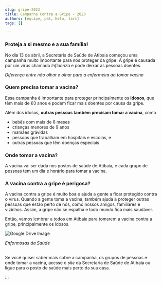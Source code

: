 ```yaml
---
slug: gripe-2023
title: Campanha Contra a Gripe - 2023
authors: [equipe, pat, helo, lari]
tags: []

---
```


### Proteja a si mesmo e a sua família!

No dia 13 de abril, a Secretaria de Saúde de Atibaia começou uma campanha muito importante para nos proteger da gripe. A gripe é causada por um vírus chamado *Influenza* e pode deixar as pessoas doentes. 

<!-- ![Vacinação](./img/vacinacao-820.jpg) -->
*<figcaption>Diferença entre não olhar e olhar para a enfermeira ao tomar vacina</figcaption>*

### Quem precisa tomar a vacina?

Essa campanha é importante para proteger principalmente os **idosos**, que têm mais de 60 anos e podem ficar mais doentes por causa da gripe.

Além dos idosos, **outras pessoas também precisam tomar a vacina**, como 

- bebês com mais de 6 meses
- crianças menores de 6 anos
- mamães grávidas
- pessoas que trabalham em hospitais e escolas, e
- outras pessoas que têm doenças especiais

### Onde tomar a vacina?

A vacina vai ser dada nos postos de saúde de Atibaia, e cada grupo de pessoas tem um dia e horário para tomar a vacina.

### A vacina contra a gripe é perigosa?

A vacina contra a gripe é muito boa e ajuda a gente a ficar protegido contra o vírus. Quando a gente toma a vacina, também ajuda a proteger outras pessoas que estão perto de nós, como nossos amigos, familiares e vizinhos. Assim, a gripe não se espalha e todo mundo fica mais saudável.

Então, vamos lembrar a todos em Atibaia para tomarem a vacina contra a gripe, principalmente os idosos.


<img src="https://drive.google.com/uc?id=1kbIXq5mU2m69241tFloUI772DrDo512U" alt="Google Drive Image" />

*<figcaption>Enformosas da Saúde</figcaption>*
<br/>

Se você quiser saber mais sobre a campanha, os grupos de pessoas e onde tomar a vacina, acesse o *site* da Secretaria de Saúde de Atibaia ou ligue para o posto de saúde mais perto da sua casa.

:::
